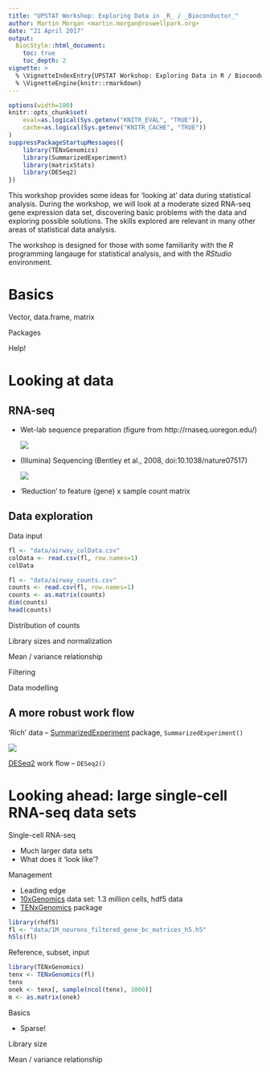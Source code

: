 ```yaml
---
title: "UPSTAT Workshop: Exploring Data in _R_ / _Bioconductor_"
author: Martin Morgan <martin.morgan@roswellpark.org>
date: "21 April 2017"
output:
  BiocStyle::html_document:
    toc: true
    toc_depth: 2
vignette: >
  % \VignetteIndexEntry{UPSTAT Workshop: Exploring Data in R / Bioconductor}
  % \VignetteEngine{knitr::rmarkdown}
---
```


```r
options(width=100)
knitr::opts_chunk$set(
    eval=as.logical(Sys.getenv("KNITR_EVAL", "TRUE")),
    cache=as.logical(Sys.getenv("KNITR_CACHE", "TRUE"))
)
suppressPackageStartupMessages({
    library(TENxGenomics)
    library(SummarizedExperiment)
    library(matrixStats)
    library(DESeq2)
})
```

This workshop provides some ideas for 'looking at' data during
statistical analysis.  During the workshop, we will look at a moderate
sized RNA-seq gene expression data set, discovering basic problems
with the data and exploring possible solutions. The skills explored
are relevant in many other areas of statistical data analysis.

The workshop is designed for those with some familiarity with the _R_
programming langauge for statistical analysis, and with the _RStudio_
environment.

# Basics

Vector, data.frame, matrix

Packages

Help!

# Looking at data

## RNA-seq

- Wet-lab sequence preparation (figure from http://rnaseq.uoregon.edu/)

    ![](fig-rna-seq.png)

- (Illumina) Sequencing (Bentley et al., 2008, doi:10.1038/nature07517)

   ![](http://nature.com/nature/journal/v456/n7218/images/nature07517-f1.2.jpg)

- 'Reduction' to feature (gene) x sample count matrix

## Data exploration

Data input

```r
fl <- "data/airway_colData.csv"
colData <- read.csv(fl, row.names=1)
colData
```

```r
fl <- "data/airway_counts.csv"
counts <- read.csv(fl, row.names=1)
counts <- as.matrix(counts)
dim(counts)
head(counts)
```

Distribution of counts

Library sizes and normalization

Mean / variance relationship

Filtering

Data modelling

## A more robust work flow

'Rich' data -- [SummarizedExperiment][] package,
`SummarizedExperiment()`

![](SummarizedExperiment.png)

[DESeq2][] work flow -- `DESeq2()`

# Looking ahead: large single-cell RNA-seq data sets

Single-cell RNA-seq

- Much larger data sets
- What does it 'look like'?

Management

- Leading edge
- [10xGenomics][] data set: 1.3 million cells, hdf5 data
- [TENxGenomics][] package

```r
library(rhdf5)
fl <- "data/1M_neurons_filtered_gene_bc_matrices_h5.h5"
h5ls(fl)
```

Reference, subset, input

```r
library(TENxGenomics)
tenx <- TENxGenomics(fl)
tenx
onek <- tenx[, sample(ncol(tenx), 1000)]
m <- as.matrix(onek)
```

Basics

- Sparse!

Library size

Mean / variance relationship

[SummarizedExperiment]: https://bioconductor.org/packages/SummarizedExperiment
[DESeq2]: https://bioconductor.org/packages/DESeq2
[10xGenomics]: https://support.10xgenomics.com/single-cell/datasets/1M_neurons
[TENxGenomics]: https://github.com/mtmorgan/TENxGenomics
